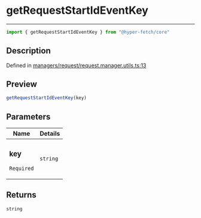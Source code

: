 

# getRequestStartIdEventKey

<div class="api-docs__separator" data-reactroot="">

---

</div><div class="api-docs__import" data-reactroot="">

```ts
import { getRequestStartIdEventKey } from "@hyper-fetch/core"
```

</div><div class="api-docs__section">

## Description

</div><div class="api-docs__description"><span class="api-docs__do-not-parse">



</span></div><p class="api-docs__definition">

Defined in [managers/request/request.manager.utils.ts:13](https://github.com/BetterTyped/hyper-fetch/blob/c44d728f/packages/core/src/managers/request/request.manager.utils.ts#L13)

</p><div class="api-docs__section">

## Preview

</div><div class="api-docs__preview fn">

```ts
getRequestStartIdEventKey(key)
```

</div><div class="api-docs__section">

## Parameters

</div><div class="api-docs__parameters"><table><thead><tr><th>Name</th><th>Details</th></tr></thead><tbody><tr param-data="key"><td class="api-docs__param-name required">

### key 

`Required`

</td><td class="api-docs__param-type">

`string`

</td></tr></tbody></table></div><div class="api-docs__section">

## Returns

</div><div class="api-docs__returns">

```ts
string
```

</div>